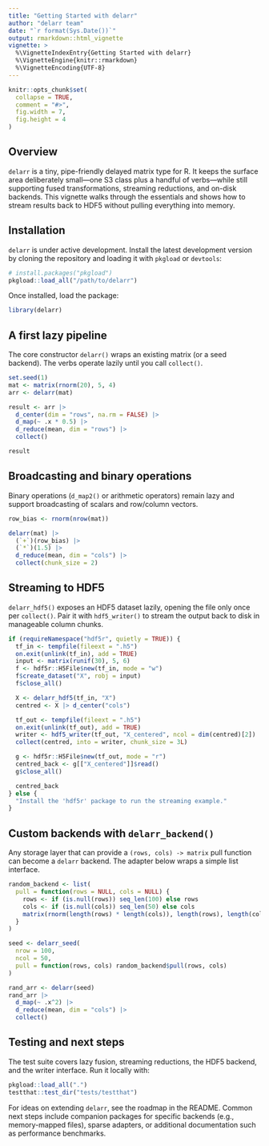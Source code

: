 ```yaml
---
title: "Getting Started with delarr"
author: "delarr team"
date: "`r format(Sys.Date())`"
output: rmarkdown::html_vignette
vignette: >
  %\VignetteIndexEntry{Getting Started with delarr}
  %\VignetteEngine{knitr::rmarkdown}
  %\VignetteEncoding{UTF-8}
---
```


```r
knitr::opts_chunk$set(
  collapse = TRUE,
  comment = "#>",
  fig.width = 7,
  fig.height = 4
)
```

## Overview

`delarr` is a tiny, pipe-friendly delayed matrix type for R. It keeps the
surface area deliberately small—one S3 class plus a handful of verbs—while still
supporting fused transformations, streaming reductions, and on-disk backends.
This vignette walks through the essentials and shows how to stream results back
to HDF5 without pulling everything into memory.

## Installation

`delarr` is under active development. Install the latest development version by
cloning the repository and loading it with `pkgload` or `devtools`:

```r
# install.packages("pkgload")
pkgload::load_all("/path/to/delarr")
```

Once installed, load the package:

```r
library(delarr)
```

## A first lazy pipeline

The core constructor `delarr()` wraps an existing matrix (or a seed backend).
The verbs operate lazily until you call `collect()`.

```r
set.seed(1)
mat <- matrix(rnorm(20), 5, 4)
arr <- delarr(mat)

result <- arr |>
  d_center(dim = "rows", na.rm = FALSE) |>
  d_map(~ .x * 0.5) |>
  d_reduce(mean, dim = "rows") |>
  collect()

result
```

## Broadcasting and binary operations

Binary operations (`d_map2()` or arithmetic operators) remain lazy and support
broadcasting of scalars and row/column vectors.

```r
row_bias <- rnorm(nrow(mat))

delarr(mat) |>
  (`+`)(row_bias) |>
  (`*`)(1.5) |>
  d_reduce(mean, dim = "cols") |>
  collect(chunk_size = 2)
```

## Streaming to HDF5

`delarr_hdf5()` exposes an HDF5 dataset lazily, opening the file only once per
`collect()`. Pair it with `hdf5_writer()` to stream the output back to disk in
manageable column chunks.

```r
if (requireNamespace("hdf5r", quietly = TRUE)) {
  tf_in <- tempfile(fileext = ".h5")
  on.exit(unlink(tf_in), add = TRUE)
  input <- matrix(runif(30), 5, 6)
  f <- hdf5r::H5File$new(tf_in, mode = "w")
  f$create_dataset("X", robj = input)
  f$close_all()

  X <- delarr_hdf5(tf_in, "X")
  centred <- X |> d_center("cols")

  tf_out <- tempfile(fileext = ".h5")
  on.exit(unlink(tf_out), add = TRUE)
  writer <- hdf5_writer(tf_out, "X_centered", ncol = dim(centred)[2])
  collect(centred, into = writer, chunk_size = 3L)

  g <- hdf5r::H5File$new(tf_out, mode = "r")
  centred_back <- g[["X_centered"]]$read()
  g$close_all()

  centred_back
} else {
  "Install the 'hdf5r' package to run the streaming example."
}
```

## Custom backends with `delarr_backend()`

Any storage layer that can provide a `(rows, cols) -> matrix` pull function can
become a `delarr` backend. The adapter below wraps a simple list interface.

```r
random_backend <- list(
  pull = function(rows = NULL, cols = NULL) {
    rows <- if (is.null(rows)) seq_len(100) else rows
    cols <- if (is.null(cols)) seq_len(50) else cols
    matrix(rnorm(length(rows) * length(cols)), length(rows), length(cols))
  }
)

seed <- delarr_seed(
  nrow = 100,
  ncol = 50,
  pull = function(rows, cols) random_backend$pull(rows, cols)
)

rand_arr <- delarr(seed)
rand_arr |>
  d_map(~ .x^2) |>
  d_reduce(mean, dim = "cols") |>
  collect()
```

## Testing and next steps

The test suite covers lazy fusion, streaming reductions, the HDF5 backend, and
the writer interface. Run it locally with:

```r
pkgload::load_all(".")
testthat::test_dir("tests/testthat")
```

For ideas on extending `delarr`, see the roadmap in the README. Common next
steps include companion packages for specific backends (e.g., memory-mapped
files), sparse adapters, or additional documentation such as performance
benchmarks.
